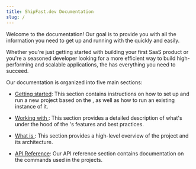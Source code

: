 ```yaml
---
title: ShipFast.dev Documentation
slug: /
---
```



Welcome to the <ProjectName/> documentation! Our goal is to provide you with all the information you need to get up and running with the <ProjectName/> quickly and easily.

Whether you're just getting started with building your first SaaS product or you're a seasoned developer looking for a more efficient way to build high-performing and scalable applications, the <ProjectName/> has everything you need to succeed.

Our documentation is organized into five main sections:

- [Getting started](/getting-started): This section contains instructions on how to set up and run a new project based on the <ProjectName/>, as well as how to run an existing instance of it.

- [Working with <ProjectName/>](/working): This section provides a detailed description of what's under the hood of the <ProjectName/>'s features and best practices.

- [What is <ProjectName/>](/introduction): This section provides a high-level overview of the <ProjectName/> project and its architecture.

- [API Reference](/api-reference): Our API reference section contains documentation on the commands used in the <ProjectName/> projects.

<DocCardList />